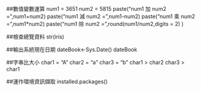 ##數值變數運算
num1 = 3651
num2 = 5815
paste("num1 加 num2 =",num1+num2) 
paste("num1 減 num2 =",num1-num2)
paste("num1 乘 num2 =",num1*num2)
paste("num1 除 num2 =",round(num1/num2,digits = 2) )

##檢查總覽資料
str(iris)

##輸出系統現在日期
dateBook<-Sys.Date()
dateBook

##字串比大小
char1 = "A"
char2 = "a"
char3 = "b"
char1 > char2
char3 > char1

##運作環境資訊擷取
installed.packages()